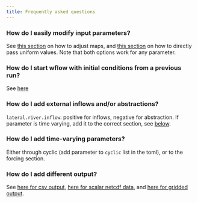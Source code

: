 ```yaml
---
title: Frequently asked questions
---
```


### How do I easily modify input parameters?

See [this section](./toml_file.qmd#modify-parameters) on how to adjust maps, and [this section](./toml_file.qmd#fixed-forcing-values) on how to directly pass uniform values. Note that both options work for any parameter.

### How do I start wflow with initial conditions from a previous run?{#sec-modify-pars}

See [here](./toml_file.qmd#state-options)

### How do I add external inflows and/or abstractions?

`lateral.river.inflow`: positive for inflows, negative for abstraction. If parameter is time varying, add it to the correct section, see [below](#how-do-i-add-time-varying-parameters).

### How do I add time-varying parameters?

Either through cyclic (add parameter to `cyclic` list in the toml), or to the forcing section.

### How do I add different output?

See [here for csv output](./toml_file.qmd#output-csv-section), [here for scalar netcdf data](./toml_file.qmd#scalar-data), and [here for gridded output](./toml_file.qmd#output-netcdf-section).